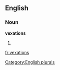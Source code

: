 
==English==

===Noun===
'''vexations'''

# {{plural of|[[vexation]]}}

[[Category:English plurals]]

[[fr:vexations]]